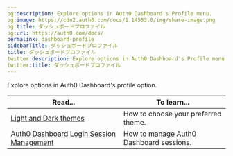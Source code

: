 ```yaml
---
og:description: Explore options in Auth0 Dashboard's Profile menu.
og:image: https://cdn2.auth0.com/docs/1.14553.0/img/share-image.png
og:title: ダッシュボードプロファイル
og:url: https://auth0.com/docs/
permalink: dashboard-profile
sidebarTitle: ダッシュボードプロファイル
title: ダッシュボードプロファイル
twitter:description: Explore options in Auth0 Dashboard's Profile menu.
twitter:title: ダッシュボードプロファイル
---
```


Explore options in <Tooltip tip="Auth0 Dashboard: Auth0's main product to configure your services." cta="View Glossary" href="/docs/glossary?term=Auth0+Dashboard">Auth0 Dashboard</Tooltip>'s profile option.

<table class="table"><thead>
<tr>
<th><strong>Read...</strong></th>
<th><strong>To learn...</strong></th>
</tr>
</thead>
<tbody>
<tr>
<td><a href="/docs/get-started/dashboard-profile/light-and-dark-themes">Light and Dark themes</a></td>
<td>How to choose your preferred theme.</td>
</tr>
<tr>
<td><a href="/docs/get-started/dashboard-profile/auth0-dashboard-login-session-management">Auth0 Dashboard Login Session Management</a></td>
<td>How to manage Auth0 Dashboard sessions.</td>
</tr>
</tbody>
</table>